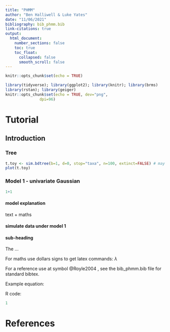 ```yaml
---
title: "PHMM"
author: "Ben Halliwell & Luke Yates"
date: "11/06/2021"
bibliography: bib_phmm.bib
link-citations: true
output: 
  html_document:
    number_sections: false
    toc: true 
    toc_float:
      collapsed: false
      smooth_scroll: false
---
```


```r
knitr::opts_chunk$set(echo = TRUE)

library(tidyverse); library(ggplot2); library(knitr); library(brms)
library(rstan); library(geiger)
knitr::opts_chunk$set(echo = TRUE, dev="png",
               dpi=96)
```

# Tutorial

## Introduction


### Tree

```r
t.toy <- sim.bdtree(b=1, d=0, stop="taxa", n=100, extinct=FALSE) # may be best not to use pure birth trees (Adams and Collyer 2018)
plot(t.toy)

```


### Model 1 - univariate Gaussian

```r
1+1

```

#### model explanation

text + maths

\begin{eqnarray}
y_i &=& \beta_0 + b_i + \epsilon_i\\[2mm]
b_i &\sim& \mbox{MVN}(0, \sigma_pA)\\
\begin{pmatrix}
1 \\ a 
\end{pmatrix}&\sim&
\end{eqnarray}

#### simulate data under model 1





#### sub-heading

The  ...

For maths use dollars signs to get latex commands: $\lambda$

For a reference use at symbol @Royle2004 , see the bib_phmm.bib file for standard bibtex. 

Example equation:
\begin{eqnarray}
n_{ij}|N_{ij} &\sim& \mbox{Bin}(N_{ij},p_{ij})\\
N_{ij} &\sim& f(\theta)
\end{eqnarray}

R code:

```r
1
```


# References

